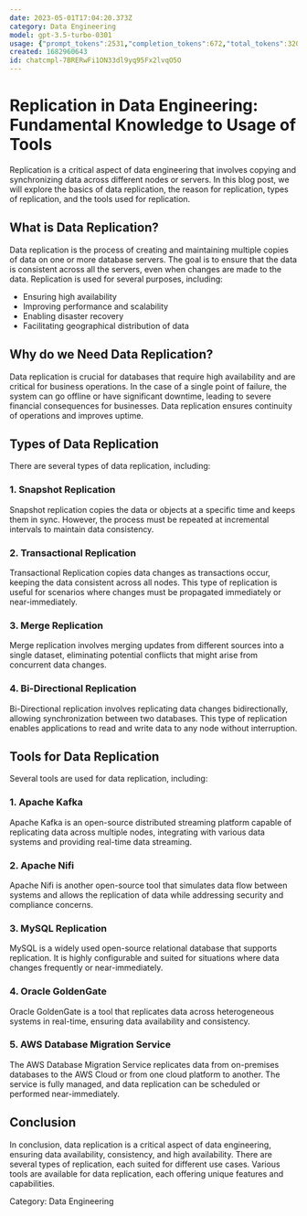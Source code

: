 ```yaml
---
date: 2023-05-01T17:04:20.373Z
category: Data Engineering
model: gpt-3.5-turbo-0301
usage: {"prompt_tokens":2531,"completion_tokens":672,"total_tokens":3203}
created: 1682960643
id: chatcmpl-7BRERwFi1ON33dl9yq95Fx2lvqO5O
---
```


# Replication in Data Engineering: Fundamental Knowledge to Usage of Tools

Replication is a critical aspect of data engineering that involves copying and synchronizing data across different nodes or servers. In this blog post, we will explore the basics of data replication, the reason for replication, types of replication, and the tools used for replication.

## What is Data Replication?

Data replication is the process of creating and maintaining multiple copies of data on one or more database servers. The goal is to ensure that the data is consistent across all the servers, even when changes are made to the data. Replication is used for several purposes, including:

- Ensuring high availability
- Improving performance and scalability
- Enabling disaster recovery
- Facilitating geographical distribution of data

## Why do we Need Data Replication?

Data replication is crucial for databases that require high availability and are critical for business operations. In the case of a single point of failure, the system can go offline or have significant downtime, leading to severe financial consequences for businesses. Data replication ensures continuity of operations and improves uptime.

## Types of Data Replication

There are several types of data replication, including:

### 1. Snapshot Replication

Snapshot replication copies the data or objects at a specific time and keeps them in sync. However, the process must be repeated at incremental intervals to maintain data consistency.

### 2. Transactional Replication

Transactional Replication copies data changes as transactions occur, keeping the data consistent across all nodes. This type of replication is useful for scenarios where changes must be propagated immediately or near-immediately.

### 3. Merge Replication

Merge replication involves merging updates from different sources into a single dataset, eliminating potential conflicts that might arise from concurrent data changes.

### 4. Bi-Directional Replication

Bi-Directional replication involves replicating data changes bidirectionally, allowing synchronization between two databases. This type of replication enables applications to read and write data to any node without interruption.

## Tools for Data Replication

Several tools are used for data replication, including:

### 1. Apache Kafka

Apache Kafka is an open-source distributed streaming platform capable of replicating data across multiple nodes, integrating with various data systems and providing real-time data streaming.

### 2. Apache Nifi

Apache Nifi is another open-source tool that simulates data flow between systems and allows the replication of data while addressing security and compliance concerns.

### 3. MySQL Replication

MySQL is a widely used open-source relational database that supports replication. It is highly configurable and suited for situations where data changes frequently or near-immediately.

### 4. Oracle GoldenGate

Oracle GoldenGate is a tool that replicates data across heterogeneous systems in real-time, ensuring data availability and consistency.

### 5. AWS Database Migration Service

The AWS Database Migration Service replicates data from on-premises databases to the AWS Cloud or from one cloud platform to another. The service is fully managed, and data replication can be scheduled or performed near-immediately.

## Conclusion

In conclusion, data replication is a critical aspect of data engineering, ensuring data availability, consistency, and high availability. There are several types of replication, each suited for different use cases. Various tools are available for data replication, each offering unique features and capabilities.

Category: Data Engineering